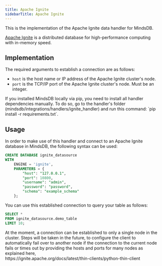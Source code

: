 ```yaml
---
title: Apache Ignite
sidebarTitle: Apache Ignite
---
```


This is the implementation of the Apache Ignite data handler for MindsDB.

[Apache Ignite](https://ignite.apache.org/docs/latest/) is a distributed database for high-performance computing with in-memory speed.

## Implementation

The required arguments to establish a connection are as follows:

* `host` is the host name or IP address of the Apache Ignite cluster's node.
* `port` is the TCP/IP port of the Apache Ignite cluster's node. Must be an integer.

<Tip>
If you installed MindsDB locally via pip, you need to install all handler dependencies manually. To do so, go to the handler's folder (mindsdb/integrations/handlers/ignite_handler) and run this command: `pip install -r requirements.txt`.
</Tip>

## Usage

In order to make use of this handler and connect to an Apache Ignite database in MindsDB, the following syntax can be used:

```sql
CREATE DATABASE ignite_datasource
WITH
    ENGINE = 'ignite',
    PARAMETERS = {
        "host": "127.0.0.1",
        "port": 10800,
        "username": "admin",
        "password": "password",
        "schema": "example_schema"
    };
```

You can use this established connection to query your table as follows:

```sql
SELECT *
FROM ignite_datasource.demo_table
LIMIT 10;
```

<Tip>
At the moment, a connection can be established to only a single node in the cluster. Steps will be taken in the future, to configure the client to automatically fail over to another node if the connection to the current node fails or times out by providing the hosts and ports for many nodes as explained here,
<br>
https://ignite.apache.org/docs/latest/thin-clients/python-thin-client
</Tip>